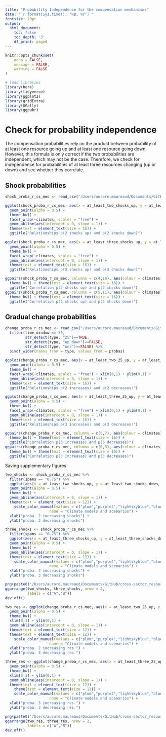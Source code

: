 ```yaml
---
title: "Probability Independence for the compensation mechanisms"
date: "`r format(Sys.time(), '%B, %Y')`"
fontsize: 20pt
output:
  html_document:
    toc: false
    toc_depth: '3'
    df_print: paged
---
```


```r
knitr::opts_chunk$set(
	echo = FALSE,
	message = FALSE,
	warning = FALSE
)

# load libraries
library(here)
library(tidyverse)
library(ggplot2)
library(gridExtra)
library(GGally)
library(ggpubr)
```

# Check for probability independence

The compensation probabilities rely on the product between probability of at least one resource going up and at least one resource going down. However, this formula is only correct if the two probabilities are independent, which may not be the case. Therefore, we check for independence for probabilities of at least three resources changing (up or down) and see whether they correlate.

## Shock probabilities

```r

shock_proba_r_cs_mec <- read_csv("/Users/aurore.maureaud/Documents/GitHub/cross-sector_resource_change/data/short-term_change/countries_shocks_1985-2015_probas_spans_mechanisms.csv")

ggplot(shock_proba_r_cs_mec, aes(x = at_least_two_shocks_up, y = at_least_two_shocks_down, colour = as.factor(spans))) +
  geom_point(alpha = 0.5) +
  theme_bw() +
  facet_wrap(~climates, scales = "free") +
  geom_abline(aes(intercept = 0, slope = 1)) +
  theme(text = element_text(size = 16)) +
  ggtitle("Relationships p(2 shocks up) and p(2 shocks down)")

ggplot(shock_proba_r_cs_mec, aes(x = at_least_three_shocks_up, y = at_least_three_shocks_down, colour = as.factor(spans))) +
  geom_point(alpha = 0.5) +
  theme_bw() +
  facet_wrap(~climates, scales = "free") +
  geom_abline(aes(intercept = 0, slope = 1)) +
  theme(text = element_text(size = 16)) +
  ggtitle("Relationships p(3 shocks up) and p(3 shocks down)")

ggpairs(shock_proba_r_cs_mec, columns = c(4,10), aes(colour = climates)) +
  theme_bw() + theme(text = element_text(size = 16)) +
  ggtitle("Correlation p(2 shocks up) and p(2 shocks down)")
ggpairs(shock_proba_r_cs_mec, columns = c(5,11), aes(colour = climates)) +
  theme_bw() + theme(text = element_text(size = 16)) +
  ggtitle("Correlation p(3 shocks up) and p(3 shocks down)")
```

## Gradual change probabilities

```r

change_proba_r_cs_mec <- read_csv("/Users/aurore.maureaud/Documents/GitHub/cross-sector_resource_change/data/long-term_change/countries_long-term_change_1985-2015_probas_mechanisms.csv") %>% 
  filter(time_window == 30,
         str_detect(type, "25")==TRUE,
         str_detect(type, "up_down")==FALSE,
         str_detect(type, "one")==FALSE) %>% 
  pivot_wider(names_from = type, values_from = probas)
  
ggplot(change_proba_r_cs_mec, aes(x = at_least_two_25_up, y = at_least_two_25_down)) +
  geom_point(alpha = 0.5) +
  theme_bw() +
  facet_wrap(~climates, scales = "free") + xlim(0,1) + ylim(0,1) +
  geom_abline(aes(intercept = 0, slope = 1)) +
  theme(text = element_text(size = 16)) +
  ggtitle("Relationships p(2 increases) and p(2 decreases)")

ggplot(change_proba_r_cs_mec, aes(x = at_least_three_25_up, y = at_least_three_25_down)) +
  geom_point(alpha = 0.5) +
  theme_bw() +
  facet_wrap(~climates, scales = "free") + xlim(0,1) + ylim(0,1) +
  geom_abline(aes(intercept = 0, slope = 1)) +
  theme(text = element_text(size = 16)) +
  ggtitle("Relationships p(3 increases) and p(3 decreases)")

ggpairs(change_proba_r_cs_mec, columns = c(5,7), aes(colour = climates)) +
  theme_bw() + theme(text = element_text(size = 16)) +
  ggtitle("Correlation p(3 increases) and p(3 decreases)")
ggpairs(change_proba_r_cs_mec, columns = c(6,8), aes(colour = climates)) +
  theme_bw() + theme(text = element_text(size = 16)) +
  ggtitle("Correlation p(3 increases) and p(3 decreases)")
```
Saving supplementary figures

```r

two_shocks <- shock_proba_r_cs_mec %>% 
  filter(spans == "0.75") %>% 
  ggplot(aes(x = at_least_two_shocks_up, y = at_least_two_shocks_down, color = climates)) +
  geom_point(alpha = 0.5) +
  theme_bw() +
  geom_abline(aes(intercept = 0, slope = 1)) +
  theme(text = element_text(size = 12)) +
    scale_color_manual(values = c("plum","purple4","lightskyblue","blue"),
                    name = "Climate models and scenarios") +
  xlab("proba. 2 increasing shocks") +
  ylab("proba. 2 decreasing shocks")

three_shocks <- shock_proba_r_cs_mec %>% 
  filter(spans == "0.75") %>% 
  ggplot(aes(x = at_least_three_shocks_up, y = at_least_three_shocks_down, colour=climates)) +
  geom_point(alpha = 0.5) +
  theme_bw() +
  geom_abline(aes(intercept = 0, slope = 1)) +
  theme(text = element_text(size = 12)) +
    scale_color_manual(values = c("plum","purple4","lightskyblue","blue"),
                    name = "Climate models and scenarios") +
  xlab("proba. 3 increasing shocks") +
  ylab("proba. 3 decreasing shocks")

png(paste0("/Users/aurore.maureaud/Documents/GitHub/cross-sector_resource_change/figures/supplementary_figure_11.png"), width = 10*175, height = 6*200, res = 200)
ggarrange(two_shocks, three_shocks, nrow = 2,
          labels = c("A","B"))
dev.off()

```


```r
two_res <- ggplot(change_proba_r_cs_mec, aes(x = at_least_two_25_up, y = at_least_two_25_down, color = climates)) +
  geom_point(alpha = 0.5) +
  theme_bw() +
  xlim(0,1) + ylim(0,1) +
  geom_abline(aes(intercept = 0, slope = 1)) +
  theme(text = element_text(size = 12)) +
  theme(text = element_text(size = 12)) +
    scale_color_manual(values = c("plum","purple4","lightskyblue","blue"),
                    name = "Climate models and scenarios") +
  xlab("proba. 2 increasing res.") +
  ylab("proba. 3 decreasing res.")

three_res <- ggplot(change_proba_r_cs_mec, aes(x = at_least_three_25_up, y = at_least_three_25_down, color = climates)) +
  geom_point(alpha = 0.5) +
  theme_bw() +
  xlim(0,1) + ylim(0,1) +
  geom_abline(aes(intercept = 0, slope = 1)) +
  theme(text = element_text(size = 12)) +
    theme(text = element_text(size = 12)) +
    scale_color_manual(values = c("plum","purple4","lightskyblue","blue"),
                    name = "Climate models and scenarios") +
  xlab("proba. 3 increasing res.") +
  ylab("proba. 3 decreasing res.")

png(paste0("/Users/aurore.maureaud/Documents/GitHub/cross-sector_resource_change/figures/supplementary_figure_12.png"), width = 10*175, height = 6*200, res = 200)
ggarrange(two_res, three_res, nrow = 2,
          labels = c("A","B"))
dev.off()

```